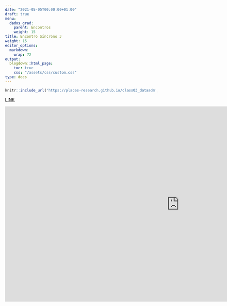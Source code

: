 ```yaml
---
date: "2021-05-05T00:00:00+01:00"
draft: true
menu:
  dados_grad:
    parent: Encontros
    weight: 15
title: Encontro Síncrono 3
weight: 15
editor_options: 
  markdown: 
    wrap: 72
output: 
  blogdown::html_page:
    toc: true
    css: "/assets/css/custom.css"
type: docs
---
```



```r
knitr::include_url('https://places-research.github.io/class03_dataadm', height = "400px")
```

[LINK](https://places-research.github.io/class03_dataadm)

<iframe width="1147" height="645" src="https://www.youtube.com/embed/20IucWjr0I4" title="YouTube video player" frameborder="0" allow="accelerometer; autoplay; clipboard-write; encrypted-media; gyroscope; picture-in-picture" allowfullscreen></iframe>
